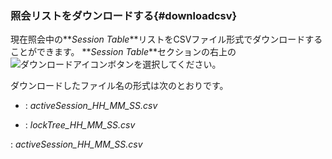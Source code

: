 ### 照会リストをダウンロードする{#downloadcsv}

現在照会中の**_Session Table_**リストをCSVファイル形式でダウンロードすることができます。 **_Session Table_**セクションの右上の![ダウンロードアイコン](/img/ico-download.svg)ボタンを選択してください。

ダウンロードしたファイル名の形式は次のとおりです。

<InDoc product="postgresql,mysql,mongodb,altibase,oracle,oracle-pro">

- <Cmdname sid="active_sessions" className="uitext" />: <em>activeSession_HH_MM_SS.csv</em>

- <Cmdname sid="lock_tree" className="uitext" />: <em>lockTree_HH_MM_SS.csv</em>

</InDoc>

<InDoc product="redis">

<Cmdname sid="active_sessions" className="uitext" />: <em>activeSession_HH_MM_SS.csv</em>

</InDoc>
